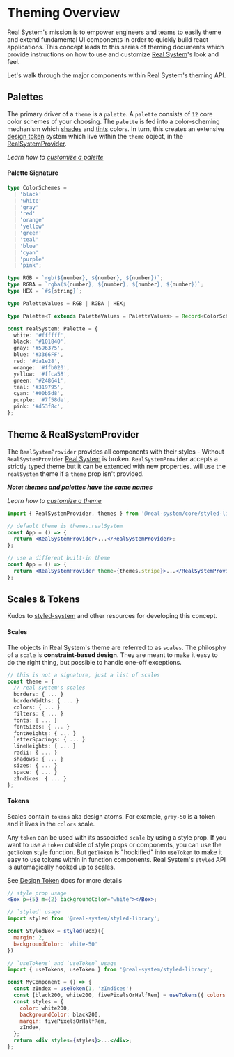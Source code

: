 

<Meta title="Real System/Theming/Overview" parameters={makeMdxParameters()} />

# Theming Overview

Real System's mission is to empower engineers and teams to easily theme and extend fundamental UI components in order to quickly build react applications.
This concept leads to this series of theming documents which provide instructions on how to use and customize [Real System](https://github.com/bigwoof91/real-system)'s look and feel.

Let's walk through the major components within Real System's theming API.

## Palettes

The primary driver of a `theme` is a `palette`. A `palette` consists of `12` core color schemes of your choosing.
The `palette` is fed into a color-scheming mechanism which [shades](https://polished.js.org/docs/#shade) and
[tints](https://polished.js.org/docs/#tint) colors. In turn, this creates an extensive
[design token](/docs/real-system-theming-token-system--page) system which live within the `theme` object, in the [RealSystemProvider](#themeprovider).

_Learn how to [customize a palette](/docs/real-system-theming-theme-customization--page#high-level-philosophy-palettes)_

#### Palette Signature

```typescript
type ColorSchemes =
  | 'black'
  | 'white'
  | 'gray'
  | 'red'
  | 'orange'
  | 'yellow'
  | 'green'
  | 'teal'
  | 'blue'
  | 'cyan'
  | 'purple'
  | 'pink';

type RGB = `rgb(${number}, ${number}, ${number})`;
type RGBA = `rgba(${number}, ${number}, ${number}, ${number})`;
type HEX = `#${string}`;

type PaletteValues = RGB | RGBA | HEX;

type Palette<T extends PaletteValues = PaletteValues> = Record<ColorSchemes, T>;

const realSystem: Palette = {
  white: '#ffffff',
  black: '#101840',
  gray: '#596375',
  blue: '#3366FF',
  red: '#da1e28',
  orange: '#ffb020',
  yellow: '#ffca58',
  green: '#248641',
  teal: '#319795',
  cyan: '#00b5d8',
  purple: '#7f58de',
  pink: '#d53f8c',
};
```

## Theme & RealSystemProvider

The `RealSystemProvider` provides all components with their styles - Without `RealSystemProvider`
[Real System](https://github.com/bigwoof91/real-system) is broken.
`RealSystemProvider` accepts a strictly typed theme but it can be extended with new properties.
will use the `realSystem` theme if a `theme` prop isn't provided.

**_Note: themes and palettes have the same names_**

_Learn how to [customize a theme](/docs/real-system-theming-theme-customization--page#low-level-philosophy-themes-and-tokens)_

```jsx
import { RealSystemProvider, themes } from '@real-system/core/styled-library';

// default theme is themes.realSystem
const App = () => {
  return <RealSystemProvider>...</RealSystemProvider>;
};

// use a different built-in theme
const App = () => {
  return <RealSystemProvider theme={themes.stripe}>...</RealSystemProvider>;
};
```

## Scales & Tokens

Kudos to [styled-system](https://styled-system.com/) and other resources for developing this concept.

#### Scales

The objects in Real System's theme are referred to as `scales`. The philosphy of a `scale` is
**constraint-based design**. They are meant to make it easy to do the right thing, but possible to handle one-off exceptions.

```typescript
// this is not a signature, just a list of scales
const theme = {
  // real system's scales
  borders: { ... }
  borderWidths: { ... }
  colors: { ... }
  filters: { ... }
  fonts: { ... }
  fontSizes: { ... }
  fontWeights: { ... }
  letterSpacings: { ... }
  lineHeights: { ... }
  radii: { ... }
  shadows: { ... }
  sizes: { ... }
  space: { ... }
  zIndices: { ... }
};
```

#### Tokens

Scales contain `tokens` aka design atoms. For example, `gray-50` is a token and it lives in the `colors` scale.

Any `token` can be used with its associated `scale` by using a style prop. If you want to use a `token`
outside of style props or components, you can use the `getToken` style function. But `getToken` is
"hookified" into `useToken` to make it easy to use tokens within in function components. Real System's `styled`
API is automagically hooked up to scales.

See [Design Token](/docs/real-system-theming-token-system--page) docs for more details

```jsx
// style prop usage
<Box p={5} m={2} backgroundColor="white"></Box>;

// `styled` usage
import styled from '@real-system/styled-library';

const StyledBox = styled(Box)({
  margin: 2,
  backgroundColor: 'white-50'
})

// `useTokens` and `useToken` usage
import { useTokens, useToken } from '@real-system/styled-library';

const MyComponent = () => {
  const zIndex = useToken(1, 'zIndices')
  const [black200, white200, fivePixelsOrHalfRem] = useTokens({ colors: 'black-200', colors: 'white-200' space: 5 });
  const styles = {
    color: white200,
    backgroundColor: black200,
    margin: fivePixelsOrHalfRem,
    zIndex,
  };
  return <div styles={styles}>...</div>;
};
```
